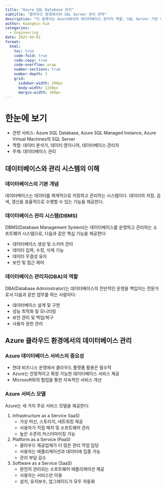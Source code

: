 ```yaml
---
title: "Azure SQL Database 관리"
subtitle: "클라우드 환경에서의 SQL Server 관리 전략"
description: "이 글에서는 Azure에서의 데이터베이스 관리자 역할, SQL Server 기반 데이터베이스 옵션, 그리고 Azure SQL 플랫폼의 핵심 기능을 포괄적으로 설명한다."
author: Kwangmin Kim
categories:
  - Engineering
date: 2025-04-01
format: 
  html:
    toc: true  
    code-fold: true
    code-copy: true
    code-overflow: wrap
    number-sections: true
    number-depth: 3
    grid:                                            
      sidebar-width: 200px
      body-width: 1150px
      margin-width: 300px
---
```


# 한눈에 보기

* 관련 서비스: Azure SQL Database, Azure SQL Managed Instance, Azure Virtual Machines의 SQL Server
* 역할: 데이터 분석가, 데이터 엔지니어, 데이터베이스 관리자
* 주제: 데이터베이스 관리

## 데이터베이스와 관리 시스템의 이해

### 데이터베이스의 기본 개념

데이터베이스는 데이터를 체계적으로 저장하고 관리하는 시스템이다. 데이터의 저장, 검색, 갱신을 효율적으로 수행할 수 있는 기능을 제공한다.

### 데이터베이스 관리 시스템(DBMS)

DBMS(Database Management System)는 데이터베이스를 운영하고 관리하는 소프트웨어 시스템으로, 다음과 같은 핵심 기능을 제공한다:

* 데이터베이스 생성 및 스키마 관리
* 데이터 입력, 수정, 삭제 기능
* 데이터 무결성 유지
* 보안 및 접근 제어

### 데이터베이스 관리자(DBA)의 역할

DBA(Database Administrator)는 데이터베이스의 전반적인 운영을 책임지는 전문가로서 다음과 같은 업무를 하는 사람이다:

* 데이터베이스 설계 및 구현
* 성능 최적화 및 모니터링
* 보안 관리 및 백업/복구
* 사용자 권한 관리

## Azure 클라우드 환경에서의 데이터베이스 관리

### Azure 데이터베이스 서비스의 중요성

* 현대 비즈니스 운영에서 클라우드 플랫폼 활용은 필수적
* Azure는 안정적이고 확장 가능한 데이터베이스 서비스 제공
* Microsoft와의 협업을 통한 지속적인 서비스 개선

### Azure 서비스 모델

Azure는 세 가지 주요 서비스 모델을 제공한다:

1. Infrastructure as a Service (IaaS)
   * 가상 머신, 스토리지, 네트워킹 제공
   * 사용자가 직접 패치 및 소프트웨어 관리
   * 높은 수준의 커스터마이징 가능
2. Platform as a Service (PaaS)
   * 클라우드 제공업체가 더 많은 관리 작업 담당
   * 사용자는 애플리케이션과 데이터에 집중 가능
   * 관리 부담 감소
3. Software as a Service (SaaS)
   * 완전히 관리되는 소프트웨어 애플리케이션 제공
   * 사용자는 서비스만 이용
   * 설치, 유지보수, 업그레이드가 모두 자동화


